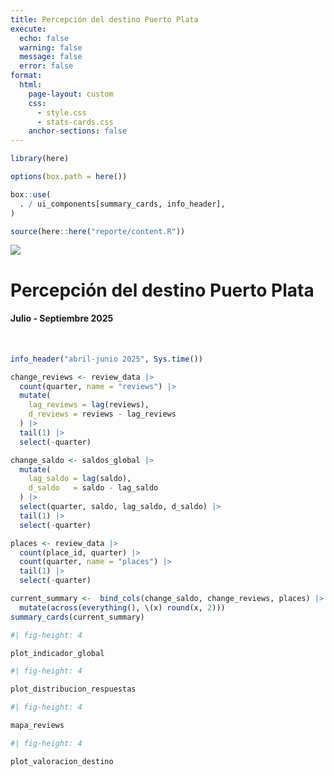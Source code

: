```yaml
---
title: Percepción del destino Puerto Plata
execute:
  echo: false    
  warning: false 
  message: false 
  error: false
format: 
  html:
    page-layout: custom
    css:
      - style.css
      - stats-cards.css
    anchor-sections: false
---
```


```r
library(here)

options(box.path = here())

box::use(
  . / ui_components[summary_cards, info_header],
)

source(here::here("reporte/content.R"))
```


<div class="page-layout-custom">

::: {.document-header .mb-2}
::: {.grid  .header-container}
::: {.g-col-12 .g-col-md-2 .logo}
<img class="logo" src="https://bergantin.do/wp-content/themes/punta-bergantin/assets/img/general/logo-punta-bergantin-blanco.svg">
:::
::: {.g-col-12 .g-col-md-10 .text-center .header-text}
<h1>Percepción del destino Puerto Plata</h1>
<h4>Julio - Septiembre 2025</h4>
:::
:::
:::


::: {.document-content-container}

<br> 

```r
info_header("abril-junio 2025", Sys.time())
```


```r

change_reviews <- review_data |>
  count(quarter, name = "reviews") |>
  mutate(
    lag_reviews = lag(reviews),
    d_reviews = reviews - lag_reviews
  ) |>
  tail(1) |>
  select(-quarter)

change_saldo <- saldos_global |> 
  mutate(
    lag_saldo = lag(saldo),
    d_saldo   = saldo - lag_saldo
  ) |> 
  select(quarter, saldo, lag_saldo, d_saldo) |> 
  tail(1) |>
  select(-quarter)

places <- review_data |>
  count(place_id, quarter) |>
  count(quarter, name = "places") |> 
  tail(1) |>
  select(-quarter)

current_summary <-  bind_cols(change_saldo, change_reviews, places) |>
  mutate(across(everything(), \(x) round(x, 2)))
summary_cards(current_summary)
```


::: {.grid}
::: {.g-col-12 .g-col-md-6}
```r
#| fig-height: 4

plot_indicador_global
```
:::

::: {.g-col-12 .g-col-md-6}
```r
#| fig-height: 4

plot_distribucion_respuestas
```
:::
:::


::: {.grid}
::: {.g-col-12 .g-col-md-6}
```r
#| fig-height: 4

mapa_reviews
```
:::

::: {.g-col-12 .g-col-md-6}
```r
#| fig-height: 4

plot_valoracion_destino
```
:::
:::


:::


</div>
